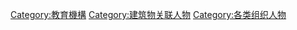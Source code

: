 [[Category:教育機構|Category:教育機構]]
[[Category:建筑物关联人物|Category:建筑物关联人物]]
[[Category:各类组织人物|Category:各类组织人物]]